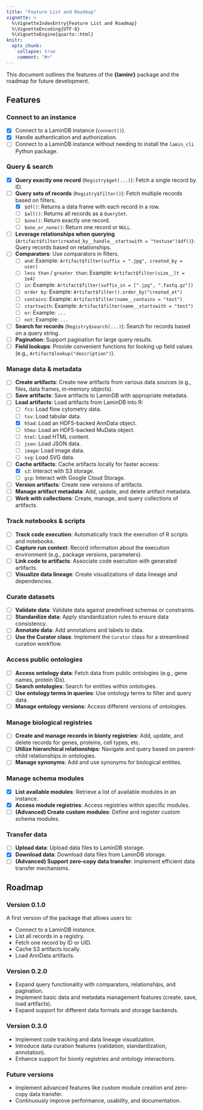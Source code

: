 ```yaml
---
title: "Feature List and Roadmap"
vignette: >
  %\VignetteIndexEntry{Feature List and Roadmap}
  %\VignetteEncoding{UTF-8}
  %\VignetteEngine{quarto::html}
knitr:
  opts_chunk: 
    collapse: true
    comment: "#>"
---
```


This document outlines the features of the **{laminr}** package and the roadmap for future development.

## Features

### Connect to an instance

* [x] Connect to a LaminDB instance (`connect()`).
* [x] Handle authentication and authorization.
* [ ] Connect to a LaminDB instance without needing to install the `lamin_cli` Python package.

### Query & search

* [x] **Query exactly one record** (`Registry$get(...)`): Fetch a single record by ID.
* [ ] **Query sets of records** (`Registry$filter()`): Fetch multiple records based on filters.
  - [x] `$df()`: Returns a data frame with each record in a row.
  - [ ] `$all()`: Returns all records as a `QuerySet`.
  - [ ] `$one()`: Return exactly one record.
  - [ ] `$one_or_none()`: Return one record or `NULL`.
* [ ] **Leverage relationships when querying** (`Artifact$filter(created_by__handle__startswith = "testuse")$df()`): Query records based on relationships.
* [ ] **Comparators**: Use comparators in filters.
  - [ ] `and`: Example: `Artifact$filter(suffix = ".jpg", created_by = user)`
  - [ ] `less than` / `greater than`: Example: `Artifact$filter(size__lt = 1e4)`
  - [ ] `in`: Example: `Artifact$filter(suffix_in = [".jpg", ".fastq.gz"])`
  - [ ] `order by`: Example: `Artifact$filter().order_by("created_at")`
  - [ ] `contains`: Example: `Artifact$filter(name__contains = "test")`
  - [ ] `startswith`: Example: `Artifact$filter(name__startswith = "test")`
  - [ ] `or`: Example: `...`
  - [ ] `not`: Example: `...`
* [ ] **Search for records** (`Registry$search(...)`): Search for records based on a query string.
* [ ] **Pagination**: Support pagination for large query results.
* [ ] **Field lookups**: Provide convenient functions for looking up field values (e.g., `Artifact$lookup("description")`).

### Manage data & metadata

* [ ] **Create artifacts**: Create new artifacts from various data sources (e.g., files, data frames, in-memory objects).
* [ ] **Save artifacts**: Save artifacts to LaminDB with appropriate metadata.
* [ ] **Load artifacts**: Load artifacts from LaminDB into R:
  - [ ] `fcs`: Load flow cytometry data.
  - [ ] `tsv`: Load tabular data.
  - [x] `h5ad`: Load an HDF5-backed AnnData object.
  - [ ] `h5mu`: Load an HDF5-backed MuData object.
  - [ ] `html`: Load HTML content.
  - [ ] `json`: Load JSON data.
  - [ ] `image`: Load image data.
  - [ ] `svg`: Load SVG data.
* [ ] **Cache artifacts**: Cache artifacts locally for faster access:
  - [x] `s3`: Interact with S3 storage.
  - [ ] `gcp`: Interact with Google Cloud Storage.
* [ ] **Version artifacts**: Create new versions of artifacts.
* [ ] **Manage artifact metadata**: Add, update, and delete artifact metadata.
* [ ] **Work with collections**: Create, manage, and query collections of artifacts.

### Track notebooks & scripts

* [ ] **Track code execution**: Automatically track the execution of R scripts and notebooks.
* [ ] **Capture run context**: Record information about the execution environment (e.g., package versions, parameters).
* [ ] **Link code to artifacts**: Associate code execution with generated artifacts.
* [ ] **Visualize data lineage**: Create visualizations of data lineage and dependencies.

### Curate datasets

* [ ] **Validate data**: Validate data against predefined schemas or constraints.
* [ ] **Standardize data**: Apply standardization rules to ensure data consistency.
* [ ] **Annotate data**: Add annotations and labels to data.
* [ ] **Use the Curator class**: Implement the `Curator` class for a streamlined curation workflow.

### Access public ontologies

* [ ] **Access ontology data**: Fetch data from public ontologies (e.g., gene names, protein IDs).
* [ ] **Search ontologies**: Search for entities within ontologies.
* [ ] **Use ontology terms in queries**: Use ontology terms to filter and query data.
* [ ] **Manage ontology versions**: Access different versions of ontologies.

### Manage biological registries

* [ ] **Create and manage records in bionty registries**: Add, update, and delete records for genes, proteins, cell types, etc.
* [ ] **Utilize hierarchical relationships**: Navigate and query based on parent-child relationships in ontologies.
* [ ] **Manage synonyms**: Add and use synonyms for biological entities.

### Manage schema modules

* [x] **List available modules**: Retrieve a list of available modules in an instance.
* [x] **Access module registries**: Access registries within specific modules.
* [ ] **(Advanced) Create custom modules**: Define and register custom schema modules.

### Transfer data

* [ ] **Upload data**: Upload data files to LaminDB storage.
* [x] **Download data**: Download data files from LaminDB storage.
* [ ] **(Advanced) Support zero-copy data transfer**: Implement efficient data transfer mechanisms.

## Roadmap

### Version 0.1.0

A first version of the package that allows users to:

* Connect to a LaminDB instance.
* List all records in a registry.
* Fetch one record by ID or UID.
* Cache S3 artifacts locally.
* Load AnnData artifacts.

### Version 0.2.0

* Expand query functionality with comparators, relationships, and pagination.
* Implement basic data and metadata management features (create, save, load artifacts).
* Expand support for different data formats and storage backends.

### Version 0.3.0

* Implement code tracking and data lineage visualization.
* Introduce data curation features (validation, standardization, annotation).
* Enhance support for bionty registries and ontology interactions.

### Future versions

* Implement advanced features like custom module creation and zero-copy data transfer.
* Continuously improve performance, usability, and documentation.
